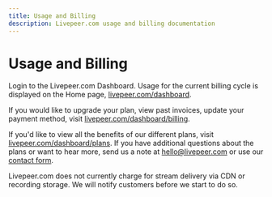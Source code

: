 ```yaml
---
title: Usage and Billing
description: Livepeer.com usage and billing documentation
---
```


# Usage and Billing

Login to the Livepeer.com Dashboard. Usage for the current billing cycle is displayed on the Home page, [livepeer.com/dashboard](https://livepeer.com//dashboard).

If you would like to upgrade your plan, view past invoices, update your payment method, visit [livepeer.com/dashboard/billing](https://livepeer.com/dashboard/billing). 

If you'd like to view all the benefits of our different plans, visit [livepeer.com/dashboard/plans](https://livepeer.com/dashboard/plans). If you have additional questions about the plans or want to hear more, send us a note at hello@livepeer.com or use our [contact form](https://livepeer.com/contact).

Livepeer.com does not currently charge for stream delivery via CDN or recording storage. We will notify customers before we start to do so. 
